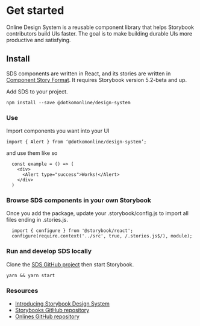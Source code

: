 
<Meta title="Design System|Intro" />

<Logo size={200} />

#

# Get started

Online Design System is a reusable component library that helps Storybook contributors build UIs faster. The goal is to make building durable UIs more productive and satisfying.

## Install

SDS components are written in React, and its stories are written in [Component Story Format](https://medium.com/storybookjs/component-story-format-66f4c32366df). It requires Storybook version 5.2-beta and up.

Add SDS to your project.

`npm install --save @dotkomonline/design-system`

### **Use**

Import components you want into your UI

`import { Alert } from ‘@dotkomonline/design-system’;`

and use them like so

```
  const example = () => (
    <div>
      <Alert type="success">Works!</Alert>
    </div>
  )
```

### **Browse SDS components in your own Storybook**

Once you add the package, update your .storybook/config.js to import all files ending in .stories.js.

```
  import { configure } from '@storybook/react';
  configure(require.context('../src', true, /.stories.js$/), module);
```

### **Run and develop SDS locally**

Clone the [SDS GitHub project](https://github.com/dotkom/design-system) then start Storybook.

`yarn && yarn start`

### **Resources**

- [Introducing Storybook Design System](https://medium.com/storybookjs/introducing-storybook-design-system-23fd9b1ac3c0)
- [Storybooks GitHub repository](https://github.com/storybookjs/design-system)
- [Onlines GitHub repository](https://github.com/dotkom/design-system)
